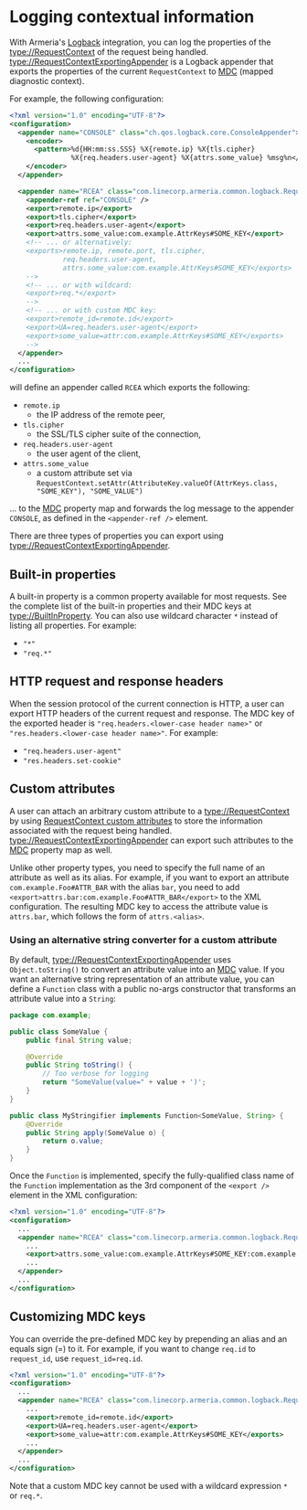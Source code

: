 # Logging contextual information

With Armeria's [Logback](https://logback.qos.ch/) integration, you can log the properties of the
<type://RequestContext> of the request being handled. <type://RequestContextExportingAppender> is
a Logback appender that exports the properties of the current `RequestContext` to
[MDC] (mapped diagnostic context).

For example, the following configuration:

```xml
<?xml version="1.0" encoding="UTF-8"?>
<configuration>
  <appender name="CONSOLE" class="ch.qos.logback.core.ConsoleAppender">
    <encoder>
      <pattern>%d{HH:mm:ss.SSS} %X{remote.ip} %X{tls.cipher}
               %X{req.headers.user-agent} %X{attrs.some_value} %msg%n</pattern>
    </encoder>
  </appender>

  <appender name="RCEA" class="com.linecorp.armeria.common.logback.RequestContextExportingAppender">
    <appender-ref ref="CONSOLE" />
    <export>remote.ip</export>
    <export>tls.cipher</export>
    <export>req.headers.user-agent</export>
    <export>attrs.some_value:com.example.AttrKeys#SOME_KEY</export>
    <!-- ... or alternatively:
    <exports>remote.ip, remote.port, tls.cipher,
             req.headers.user-agent,
             attrs.some_value:com.example.AttrKeys#SOME_KEY</exports>
    -->
    <!-- ... or with wildcard:
    <export>req.*</export>
    -->
    <!-- ... or with custom MDC key:
    <export>remote_id=remote.id</export>
    <export>UA=req.headers.user-agent</export>
    <export>some_value=attr:com.example.AttrKeys#SOME_KEY</exports>
    -->
  </appender>
  ...
</configuration>
```

will define an appender called `RCEA` which exports the following:
- `remote.ip`
  - the IP address of the remote peer,
- `tls.cipher`
  - the SSL/TLS cipher suite of the connection,
- `req.headers.user-agent`
  - the user agent of the client,
- `attrs.some_value`
  - a custom attribute set via `RequestContext.setAttr(AttributeKey.valueOf(AttrKeys.class, "SOME_KEY"), "SOME_VALUE")`

... to the [MDC][MDC] property map and forwards the log message to the appender `CONSOLE`, as defined in the
`<appender-ref />` element.

There are three types of properties you can export using <type://RequestContextExportingAppender>.

## Built-in properties

A built-in property is a common property available for most requests. See the complete list of the built-in
properties and their MDC keys at <type://BuiltInProperty>.
You can also use wildcard character `*` instead of listing all properties. For example:
- `"*"`
- `"req.*"`

## HTTP request and response headers

When the session protocol of the current connection is HTTP, a user can export HTTP headers of the current
request and response. The MDC key of the exported header is `"req.headers.<lower-case header name>"` or
`"res.headers.<lower-case header name>"`. For example:
- `"req.headers.user-agent"`
- `"res.headers.set-cookie"`

## Custom attributes

A user can attach an arbitrary custom attribute to a <type://RequestContext> by using
[RequestContext custom attributes](/docs/advanced-custom-attributes) to store the information associated with the
request being handled.
<type://RequestContextExportingAppender> can export such attributes to the [MDC][MDC] property map as well.

Unlike other property types, you need to specify the full name of an attribute as well as its alias.
For example, if you want to export an attribute `com.example.Foo#ATTR_BAR` with the alias `bar`, you need to add
`<export>attrs.bar:com.example.Foo#ATTR_BAR</export>` to the XML configuration. The resulting MDC key to
access the attribute value is `attrs.bar`, which follows the form of `attrs.<alias>`.

### Using an alternative string converter for a custom attribute

By default, <type://RequestContextExportingAppender> uses `Object.toString()` to convert an attribute value
into an [MDC][MDC] value. If you want an alternative string representation of an attribute value, you can define
a `Function` class with a public no-args constructor that transforms an attribute value into a `String`:

```java
package com.example;

public class SomeValue {
    public final String value;

    @Override
    public String toString() {
        // Too verbose for logging
        return "SomeValue(value=" + value + ')';
    }
}

public class MyStringifier implements Function<SomeValue, String> {
    @Override
    public String apply(SomeValue o) {
        return o.value;
    }
}
```

Once the `Function` is implemented, specify the fully-qualified class name of the `Function` implementation
as the 3rd component of the `<export />` element in the XML configuration:

```xml
<?xml version="1.0" encoding="UTF-8"?>
<configuration>
  ...
  <appender name="RCEA" class="com.linecorp.armeria.common.logback.RequestContextExportingAppender">
    ...
    <export>attrs.some_value:com.example.AttrKeys#SOME_KEY:com.example.MyStringifier</export>
    ...
  </appender>
  ...
</configuration>
```

## Customizing MDC keys

You can override the pre-defined MDC key by prepending an alias and an equals sign (=) to it.
For example, if you want to change `req.id` to `request_id`, use `request_id=req.id`.

```xml
<?xml version="1.0" encoding="UTF-8"?>
<configuration>
  ...
  <appender name="RCEA" class="com.linecorp.armeria.common.logback.RequestContextExportingAppender">
    ...
    <export>remote_id=remote.id</export>
    <export>UA=req.headers.user-agent</export>
    <export>some_value=attr:com.example.AttrKeys#SOME_KEY</exports>
    ...
  </appender>
  ...
</configuration>
```

Note that a custom MDC key cannot be used with a wildcard expression `*` or `req.*`.

[MDC]: https://logback.qos.ch/manual/mdc.html
